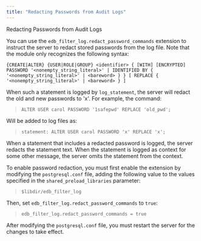 ```yaml
---
title: "Redacting Passwords from Audit Logs"
---
```


<div id="redacting_passwords_from_audit_logs" class="registered_link"></div>


<div class="index">

Redacting Passwords from Audit Logs

</div>

You can use the `edb_filter_log.redact_password_commands` extension to instruct the server to redact stored passwords from the log file. Note that the module only recognizes the following syntax:

``` text
{CREATE|ALTER} {USER|ROLE|GROUP} <identifier> { [WITH] [ENCRYPTED] PASSWORD '<nonempty_string_literal>' | IDENTIFIED BY { '<nonempty_string_literal>' | <bareword> } } [ REPLACE { '<nonempty_string_literal>' | <bareword> } ]
```

When such a statement is logged by `log_statement`, the server will redact the old and new passwords to 'x'. For example, the command:

> `ALTER USER carol PASSWORD '1safepwd' REPLACE 'old_pwd';`

Will be added to log files as:

> `statement: ALTER USER carol PASSWORD 'x' REPLACE 'x';`

When a statement that includes a redacted password is logged, the server redacts the statement text. When the statement is logged as context for some other message, the server omits the statement from the context.

To enable password redaction, you must first enable the extension by modifying the `postgresql.conf` file, adding the following value to the values specified in the `shared_preload_libraries` parameter:

> `$libdir/edb_filter_log`

Then, set `edb_filter_log.redact_password_commands` to `true`:

> `edb_filter_log.redact_password_commands = true`

After modifying the `postgresql.conf` file, you must restart the server for the changes to take effect.
